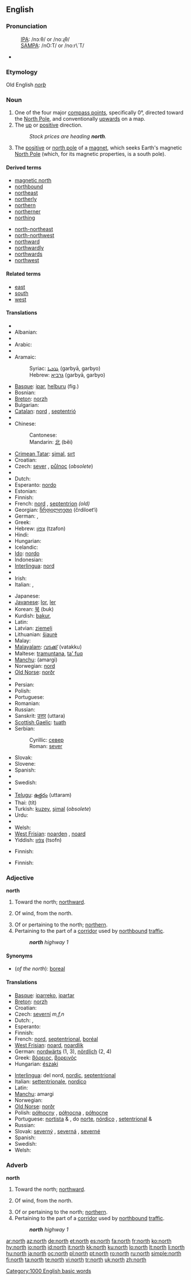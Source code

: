 {{also|North}}
{{wikipedia}}
==English==

===Pronunciation===
: [[International Phonetic Alphabet|IPA]]: /nɔːθ/ or /noːɻθ/
: [[SAMPA]]: /nO:T/ or /no:r\`T/
* {{audio|en-us-north.ogg|Audio (US)}}
*: {{rhymes|ɔː(r)θ}}

===Etymology===
Old English ''[[norþ]]''

===Noun===
{{en-noun|-}}

# One of the four major [[compass point]]s, specifically 0°, directed toward the [[North Pole]], and conventionally [[upwards]] on a map.
# The [[up]] or [[positive]] direction.
#: ''Stock prices are heading '''north'''.''
# {{physics}} The [[positive]] or [[north pole]] of a [[magnet]], which seeks Earth's magnetic [[North Pole]] (which, for its magnetic properties, is a south pole).

====Derived terms====
{{top2}}
* [[magnetic north]]
* [[northbound]]
* [[northeast]]
* [[northerly]]
* [[northern]]
* [[northerner]]
* [[northing]]
{{mid2}}
* [[north-northeast]]
* [[north-northwest]]
* [[northward]]
* [[northwardly]]
* [[northwards]]
* [[northwest]]
{{bottom2}}

====Related terms====
* [[east]]
* [[south]]
* [[west]]

====Translations====
{{trans-top|compass point}}
* {{trreq|Afrikaans}}
* Albanian: {{t-|sq|veri|m|xs=Albanian}}
* {{trreq|Amharic}}
* Arabic: {{t-|ar|شمال|tr=šamāl|sc=Arab}}
* {{trreq|Aragonese}}
* Aramaic:
*: Syriac: [[ܓܪܒܝܐ]] (garbyā, garbyo) {{f}}
*: Hebrew: [[גרביא]] (garbyā, garbyo) {{f}}
* [[Basque]]: [[ipar]], [[helburu]] (fig.)
* Bosnian: {{t-|bs|sjever|m}}
* [[Breton]]: [[norzh]] {{m}}
* Bulgarian: {{t-|bg|север|tr=séver|sc=Cyrl}}
* [[Catalan]]: [[nord]] {{m}}, [[septentrió]] {{m}}
* {{trreq|Chechen}}
* Chinese:
*: Cantonese: {{t|yue|北|tr=bak1}}
*: Mandarin: [[北]] (běi)
* [[Crimean Tatar]]: [[şimal]], [[sırt]]
* Croatian: {{t+|hr|sjever}}
* Czech: [[sever#Czech|sever]] {{m}}, [[půlnoc]] {{f}} (''obsolete'')
* {{trreq|Danish}}
* Dutch: {{t+|nl|noorden|n}}
* Esperanto: [[nordo]]
* Estonian: {{t+|et|põhi}}
* Finnish: {{t+|fi|pohjoinen}}
* French: [[nord]] {{m}}, [[septentrion]] {{m}} ''(old)''
* Georgian: [[ჩრდილოეთი]] (črdiloet‘i)
* German: {{t+|de|Norden|m}}, {{t+|de|nord}}
* Greek: {{t+|el|βορράς|tr=vorrás|sc=Grek}}
* Hebrew: [[צפון|צָּפוֹן]] (tzafon)
* Hindi: {{t|hi|उत्तर|m|tr=uttar}}
* Hungarian: {{t+|hu|észak}}
* Icelandic: {{t+|is|norður|n}}
* [[Ido]]: [[nordo]]
* Indonesian: {{t-|id|utara|xs=Indonesian}}
* [[Interlingua]]: [[nord]]
* {{trreq|Interlingue}}
* Irish: {{t|ga|tuaisceart|m}}
* Italian: {{t+|it|nord}}, {{t+|it|settentrione}}
{{trans-mid}}
* Japanese: {{t|ja|北|tr=[[きた]], kita|sc=Jpan}}
* [[Javanese]]: [[lor]], [[ler]]
* Korean: [[북]] (buk)
* Kurdish: [[bakur]], {{KUchar|[[باکور]]}}
* Latin: {{t+|la|borealis}}
* Latvian: [[ziemeļi]]
* Lithuanian: [[šiaurė]]
* Malay: {{t+|ms|utara|xs=Malay}}
* [[Malayalam]]: [[വടക്ക്]] (vatakku)
* Maltese: [[tramuntana]], [[ta' fuq]]
* [[Manchu]]: (amargi)
* Norwegian: [[nord]]
* [[Old Norse]]: [[norðr]] {{n}}
* {{trreq|Oriya}}
* Persian: {{t+|fa|شمال|tr=shomaal|sc=fa-Arab|xs=Persian}}
* Polish: {{t+|pl|północ|f}}
* Portuguese: {{t+|pt|norte|m}}
* Romanian: {{t+|ro|nord|n}}
* Russian: {{t+|ru|север|m|tr=séver|sc=Cyrl}}
* Sanskrit: [[उत्तर]] (uttara) {{m}}
* [[Scottish Gaelic]]: [[tuath#Scottish Gaelic|tuath]] {{m}}
* Serbian:
*: Cyrillic: [[север#Serbian|север]] {{m}}
*: Roman: [[sever#Serbian|sever]] {{m}}
* Slovak: {{t-|sk|sever|m}}
* Slovene: {{t+|sl|sever|m}}
* Spanish: {{t+|es|norte|m}}
* {{trreq|Swahili}}
* Swedish: {{t+|sv|nord}}
* {{trreq|Tamil}}
* [[Telugu]]: [[ఉత్తరం]] (uttaram)
* Thai: {{Thai|[[ทิศ]]}} (tít)
* Turkish: [[kuzey]], [[şimal]] (''obsolete'')
* Urdu: {{t-|ur|شمال|m|tr=šamāl|sc=ur-Arab|xs=Urdu}}
* {{trreq|Vietnamese}}
* Welsh: {{t-|cy|gogledd|m|xs=Welsh}}
* [[West Frisian]]: [[noarden]] {{n}}, [[noard]]
* Yiddish: [[צפֿון]] (tsofn) {{m}}
{{trans-bottom}}

{{trans-top|up or positive direction}}
* Finnish: {{t+|fi|koillinen}}
{{trans-mid}}
{{trans-bottom}}

{{trans-top|north pole of a magnet}}
* Finnish: {{t+|fi|pohjoisnapa}}
{{trans-mid}}
{{trans-bottom}}

===Adjective===
'''north'''

# Toward the north; [[northward]].
# {{meteorology}} Of wind, from the north.
# Of or pertaining to the north; [[northern]].
# Pertaining to the part of a [[corridor]] used by [[northbound]] [[traffic]].
#: '''''north''' highway 1''

====Synonyms====
* (''of the north''): [[boreal]]

====Translations====
{{top}}
* [[Basque]]: [[iparreko]], [[ipartar]]
* [[Breton]]: [[norzh]]
* Croatian: {{t-|hr|sjeverni}}
* Czech: [[severní]] ''m,f,n''
* Dutch: {{t+|nl|noord}}, {{t-|nl|noordelijk}}
* Esperanto: {{t-|eo|norda|xs=Esperanto}}
* Finnish: {{t+|fi|pohjoinen}}
* French: [[nord]], [[septentrional]], [[boréal]]
* [[West Frisian]]: [[noard]], [[noardlik]]
* German: [[nordwärts]] (1, 3), [[nördlich]] (2, 4)
* Greek: [[βόρειος]], [[βορεινός]]
* Hungarian: [[északi]]
{{mid}}
* [[Interlingua]]: del nord, [[nordic]], [[septentrional]]
* Italian: [[settentrionale]], [[nordico]]
* Latin: {{t+|la|borealis}}
* [[Manchu]]: amargi
* Norwegian: {{t-|no|nord}}
* [[Old Norse]]: [[norðr]]
* Polish: [[północny]] {{m}}, [[północna]] {{f}}, [[północne]] {{n}}
* Portuguese: [[nortista]] {{m}} & {{f}}, do [[norte]], [[nórdico]] {{m}}, [[setentrional]] {{m}} & {{f}}
* Russian: {{t|ru|северный|sc=Cyrl|tr=s'év'ernyj}}
* Slovak: [[severný]] {{m}}, [[severná]] {{f}}, [[severné]] {{n}}
* Spanish: {{t-|es|norteño}}
* Swedish: {{t+|sv|norr}}
* Welsh: {{t-|cy|gogleddol|xs=Welsh}}
{{bottom}}

===Adverb===
'''north'''

# Toward the north; [[northward]].
# {{meteorology}} Of wind, from the north.
# Of or pertaining to the north; [[northern]].
# Pertaining to the part of a [[corridor]] used by [[northbound]] [[traffic]].
#: '''''north''' highway 1''

[[Category:1000 English basic words]]

[[ar:north]]
[[az:north]]
[[de:north]]
[[et:north]]
[[es:north]]
[[fa:north]]
[[fr:north]]
[[ko:north]]
[[hy:north]]
[[io:north]]
[[id:north]]
[[it:north]]
[[kk:north]]
[[ku:north]]
[[lo:north]]
[[lt:north]]
[[li:north]]
[[hu:north]]
[[ja:north]]
[[oc:north]]
[[pl:north]]
[[pt:north]]
[[ro:north]]
[[ru:north]]
[[simple:north]]
[[fi:north]]
[[ta:north]]
[[te:north]]
[[vi:north]]
[[tr:north]]
[[uk:north]]
[[zh:north]]